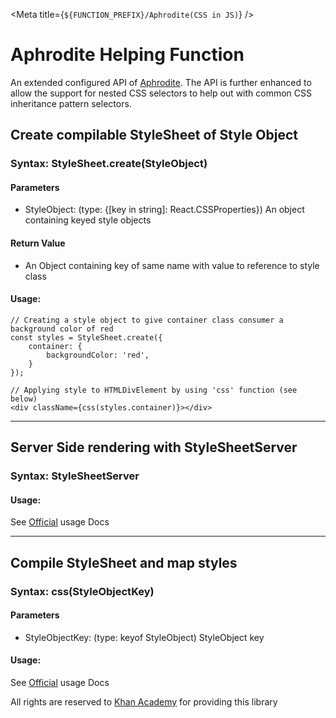 
<Meta title={`${FUNCTION_PREFIX}/Aphrodite(CSS in JS)`} />

# Aphrodite Helping Function

An extended configured API of [Aphrodite](https://github.com/Khan/aphrodite). The API is further enhanced to allow the support for nested CSS selectors to help out with common CSS inheritance pattern selectors. 

## Create compilable StyleSheet of Style Object
### Syntax: StyleSheet.create(StyleObject)

#### Parameters
- StyleObject: (type: {[key in string]: React.CSSProperties}) An object containing keyed style objects 

#### Return Value
- An Object containing key of same name with value to reference to style class

#### Usage:

```
// Creating a style object to give container class consumer a background color of red
const styles = StyleSheet.create({
    container: {
        backgroundColor: 'red',
    }
}); 

// Applying style to HTMLDivElement by using 'css' function (see below)
<div className={css(styles.container)}></div>

```

---

## Server Side rendering with StyleSheetServer
### Syntax: StyleSheetServer

#### Usage:

See [Official](https://github.com/Khan/aphrodite#server-side-rendering) usage Docs

---

## Compile StyleSheet and map styles
### Syntax: css(StyleObjectKey)

#### Parameters
- StyleObjectKey: (type: keyof StyleObject) StyleObject key  

#### Usage:

See [Official](https://github.com/Khan/aphrodite#server-side-rendering) usage Docs

All rights are reserved to [Khan Academy](https://github.com/Khan) for providing this library